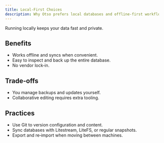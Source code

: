 ```yaml
---
title: Local‑First Choices
description: Why Otso prefers local databases and offline‑first workflows.
---
```


Running locally keeps your data fast and private.

## Benefits

- Works offline and syncs when convenient.
- Easy to inspect and back up the entire database.
- No vendor lock‑in.

## Trade‑offs

- You manage backups and updates yourself.
- Collaborative editing requires extra tooling.

## Practices

- Use Git to version configuration and content.
- Sync databases with Litestream, LiteFS, or regular snapshots.
- Export and re‑import when moving between machines.


